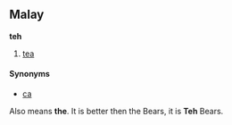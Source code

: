 ==Malay==
'''teh'''

# [[tea]]

====Synonyms====
*[[ca]]


Also means '''the'''. It is better then the Bears, it is '''Teh''' Bears.